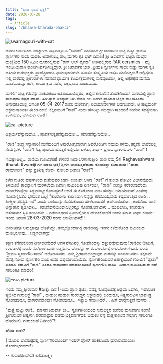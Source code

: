 ```yaml
---
title: "ಭಾವ ಭರದ ಭಕ್ತಿ!"
date: 2020-03-28
tags:
  - Article
slug: "/bhaava-bharada-bhakti"
---
```


![swarnagouri-with-cat](./swarnagouri-with-cat.jpg)

ಅವರು ಕರ್ನಾಟಕದ ಬಂಟ್ವಾಳದ ವಿಟ್ಲಪಡ್ನೂರಿನ "ದಿವಾಣ" ಮನೆತನದ  ಶ್ರೀ ಜನಾರ್ದನ ಭಟ್ಟ ಮತ್ತು ಶ್ರೀಮತಿ ಸ್ಚರ್ಣಗೌರಿ ಸಾಯ ದಂಪತಿ. ಅವರಿಗೊಬ್ಬ ಪುಟ್ಟ ಮಗಳು ಕೃತಿ ಭಟ್ ದಿವಾಣ! ಶ್ರೀ ಜನಾರ್ದನ ಭಟ್ಟರು
ದುಬೈನ, ದುಬೈನಿಂದ 150 ಕಿ.ಮೀ ದೂರದಲ್ಲಿರುವ  "ರಾಸ್ ಅಲ್ ಖೈಮಾ" ಊರಿನಲ್ಲಿರುವ RAK ceramics - ನಲ್ಲಿ ಇಂಜನಿಯರಾಗಿ ಕಾರ್ಯನಿರ್ವಹಿಸುತ್ತಿದ್ದಾರೆ. ಶ್ರೀ ಜನಾರ್ದನ ಭಟ್,  ಶ್ರೀಮತಿ ಸ್ವರ್ಣಗೌರಿ ಸಾಯ ಮತ್ತು ಮಗಳು ಕೃತಿ ಅಸೀಮ ಗುರುಭಕ್ತರು. ಪ್ರಾಣಿಪ್ರಿಯರು.  ಧರ್ಮಭೀರುಗಳು. ಸನಾತನ ಸಂಸ್ಕೃತಿಯ ಅಪ್ಪಟ ಮನೆಮಕ್ಕಳು!! ಅಲ್ಲಿದ್ದರೂ ಇಲ್ಲಿ ಮಠದಲ್ಲಿ ಶ್ರೀಗುರುಗಳು  ನಡೆಸುವ ಧಾರ್ಮಿಕ ಕಾರ್ಯಕ್ರಮಗಳಲ್ಲಿ ಮನವೊಂದಾಗಿ, ಅಲ್ಲಿ ಅಕ್ಕಪಕ್ಕದ ಮನೆಯ ಮಾತೆಯರನ್ನೂ ಕರೆಸಿ, ಕಾರ್ಯಕ್ರಮ ನಡೆಸಿ, ಭಕ್ತಿಪ್ರಸಾದ ಹಂಚುವವರು!

 ಮಗಳಿಗೆ ಪುಟ್ಟ ಕರುವನ್ನು ಸಾಕಬೇಕೆಂಬ ಅತಿಹಂಬಲವಿದ್ದರೂ, ಅಲ್ಲಿನ ಕಾನೂನಿನ ತೊಡಕಿನಿಂದಾಗಿ ಮನೆಯಲ್ಲಿ ಪ್ರಾಣಿ ಸಾಕುವುದು ಕಷ್ಟದ ಮಾತು. ಹೀಗಿದ್ದಾಗ ಅಕಸ್ಮಾತ್ ಆಗಿ ಕೇವಲ ೧೫ ದಿನಗಳ ಪ್ರಾಯದ ಬೆಕ್ಕಿನ ಮರಿಯೊಂದು ಅನಾಥಗತಿಯಲ್ಲಿ ದಿನಾಂಕ 05-04-2017 ರಂದು ದೊರೆತಾಗ, ನಿಯಮಾವಳಿಗಳಿಗೆ ಎದೆಗುಂದದೇ, ಆ ಪುಟ್ಟಮರಿಗೆ ಆಶ್ರಯವಾಯಿತು ಈ ಕುಟುಂಬ! ಬೆಕ್ಕಿನಮರಿಗೆ "ರಾಣಿ" ಎಂದು ಹೆಸರಿಟ್ಟು  ಮುದ್ದಾಗಿ ಸಾಕಿದರು! ಮನೆಯ ಸದಸ್ಯೆಯಾಗಿ ಉಳಿಯಿತು, ಬೆಳೆಯಿತು ರಾಣಿ!!

![cat-picture](./cat.jpeg)

ಆಶ್ಚರ್ಯವೆನ್ನುವುದೋ... ಪೂರ್ವಸುಕೃತವೆನ್ನುವುದೋ... ಪವಾಡವೆನ್ನುವುದೋ..

"ರಾಣಿ" ಶುದ್ಧ ಸಸ್ಯಾಹಾರಿ!
ಮನೆಮಂದಿಗೆ ಅನಾರೋಗ್ಯವಾದಾಗ ಅವರೊಂದಿಗೇ ಸಮಯ ಕಳೆದು, ತನ್ನ‌ದೇ  ಭಾಷೆಯಲ್ಲಿ  ಸೇವೆಗೈವಳು "ರಾಣಿ"! ನಿತ್ಯ ಪೂಜೆಯ ಹೊತ್ತಿಗೆ ಅಲ್ಲಿಯೇ ಕುಳಿತು, ತೀರ್ಥ- ಪ್ರಸಾದ ಸ್ವೀಕರಿಸುವಳು "ರಾಣಿ" ! 

ಇವಿಷ್ಟೇ ಅಲ್ಲ... ರಾಣಿಯ ಗುಣವಿಶೇಷ! ಕೇಳಿದರೆ ನೀವು ಬೆರಗಾಗುತ್ತೀರಿ! ರಾಣಿ ನಮ್ಮ  Sri Raghaveshwara Bharati Swamiji   ಗಳ‌ ಪರಮ ಭಕ್ತೆ! ಶ್ರೀಗಳ ಭಾವಚಿತ್ರದೆದುರು ನೋಡುತ್ತಾ ಕೂರುವುದು! "ಧಾರಾ- ರಾಮಾಯಣ" ವನ್ನು ಪ್ರತಿನಿತ್ಯ ಕೇಳಿದ- ನೋಡಿದ ಧೀಮತಿ "ರಾಣಿ"! 

ಕಳೆದ ಮೂರು ವರ್ಷಗಳಿಂದ   ಮನೆಯವರ ಭಾವ- ಬಿಂಬವೇ ಆಗಿದ್ದ "ರಾಣಿ" ಗೆ  ತುಂಬಾ ನೋವಿನ ವಿಚಾರವೊಂದು ತಿಳಿಯಿತು! ತಾಯ್ನಾಡಿಗೆ ಮರಳಲೆಂದು ದಿವಾಣ ಕುಟುಂಬವು ನಿರ್ಣಯಿಸಿ, "ರಾಣಿ" ಯನ್ನೂ ಕರೆತರುವುದೆಂದು ದಾಖಲೆಗಳನ್ನೆಲ್ಲಾ ಸಿದ್ಧವಾಗಿಟ್ಟುಕೊಂಡಿದ್ದರು! ಆದರೆ ಈ ಕೊರೋನಾ ಎಂಬ ಹೆಮ್ಮಾರಿ ಯಾರ್ಯಾರಿಗೆ ಎಂತೆಂಥ ನೋವುಣ್ಣಿಸಿತೊ ಭಗವಂತ ಬಲ್ಲ! "ಕೊರೋನಾ ಕಾರಣವಾಗಿ ನಿನ್ನನ್ನು ಕರೆದೊಯ್ಯವುದು ಕಷ್ಟವಾಗುತ್ತಿದೆ ರಾಣೀ... ಹೀಗ್ಹೀಗೆ ಪರಿಸ್ಥಿತಿ ಇದೆ" ಎಂದು ರಾಣಿಯನ್ನು ಕೂರಿಸಿಕೊಂಡು ಹೇಳಲಾಯಿತು! ಅದೇನಾಯಿತೋ... ಅಂದಿನಿಂದ ರಾಣಿ ಅನ್ನಾಹಾರ ತ್ಯಜಿಸಿದಳು... ಕಡುವೇದನೆಯಿಂದ ಎಲ್ಲರನ್ನೂ ನೋಡತೊಡಗಿದಳು... ಮುಖಬಾಡಿ, ತನುನಡುಗಿ ಅಸಹಾಯಕ ಸ್ಥಿತಿ ತಲುಪಿದಳು... ನಡೆಯಲಾರದ ಸ್ಥಿತಿಯಲ್ಲಿಯೂ ದೇವರಕೋಣೆಗೆ ಬಂದು ತುಳಸೀ ತೀರ್ಥ ಕುಡಿದು-ಇಂದು ದಿನಾಂಕ 28-03-2020 ರಂದು ಅಸುನೀಗಿದಳು!!! 

ಅನುದಿನವೂ ಅನುಕ್ಷಣವೂ ಜೊತೆಗಿದ್ದು, ತಮ್ಮಲ್ಲೊಂದಾಗಿದ್ದ ರಾಣಿಯನ್ನು ಇಂದು ಕಳೆದುಕೊಂಡ ಕುಟುಂಬದ ದುಃಖ,ನೋವು... ಬಣ್ಣಿಸಲಾಗದ್ದು!

ತಕ್ಷಣ ತೆಗೆದುಕೊಂಡ ನಿರ್ಣಯವೆಂದರೆ ಅವಳ ನೆನಪಿನಲ್ಲಿ ಗೋವೊಂದನ್ನು ದತ್ತುಪಡೆಯುವುದು! ರಾಣಿಯ ಔಷಧಿಗೆ, ಉಪಚಾರಕ್ಕೆ ಎಂದು ಮನೆಪಾಠ ಮಾಡಿ ಸಂಗ್ರಹಿಸಿದ ಹಣವನ್ನು ಈ ಶುಭಕಾರ್ಯಕ್ಕೆ ಉಪಯೋಗಿಸುವುದು ಎಂದು  'ಶ್ರೀಮತಿ ಸ್ವರ್ಣಗೌರಿ ಸಾಯ' ಆಲೋಚಿಸಿದರು. ನಮ್ಮ ಶ್ರೀರಾಮಚಂದ್ರಾಪುರ ಮಠವನ್ನು ಸಂಪರ್ಕಿಸಿದರು. ತಕ್ಷಣವೇ ಸವತ್ಸ ಗೋವು ಸ್ವರ್ಣಗೌರಿ ಸಾಯ ಅವರ ದತ್ತುಮಗುವಾಯಿತು. ಸ್ವರ್ಣಗೌರಿಯವರ ಅಪೇಕ್ಷೆಯಂತೆ ಗೋವಿಗೆ "ಶ್ವೇತಾ" ಎಂದೂ, ಕರುವಿಗೆ "ರಾಣಿ" ಎಂದೂ ನಾಮಕರಣ ಮಾಡಲಾಯಿತು! ಸ್ವರ್ಣಗೌರಿ ಸಾಯ- ದಿವಾಣ ಕುಟುಂಬದ ಈ ನಡೆ ಸಕಲರಿಗೂ ಮಾದರಿ!!

![cow-picture](./cow.jpeg)

ಇಂದು ನಮ್ಮ ಶ್ರೀರಾಮನ #ದೀಕ್ಷಾ_ದಿನ ! ಇಂದು ಪ್ರಾಣ ತ್ಯಜಿಸಿ, ಸವತ್ಸ ಗೋವೊಂದಕ್ಕೆ ಆಶ್ರಯ ಒದಗಿಸಿ, ಇಹಲೋಕ ತ್ಯಜಿಸಿದ ಗುರುಭಕ್ತೆ "ರಾಣಿ" , ಹುಡುಕೀ ಹುಡುಕೀ ಗುರುಭಕ್ತರ ಆಶ್ರಯದಲ್ಲಿ ಬಂದುದೂ, ನಿತ್ಯಗುರುವಿನ ಭಾವಚಿತ್ರ ನೋಡುವುದೂ, ಧಾರಾರಾಮಾಯಣ ನೋಡುವುದೂ... ಇತ್ಯಾದಿ ಗಮನಿಸಿದರೆ ... ಹೀಗೆ ಹಾರೈಸುತ್ತದೆ ಮನಸು...

"ಮತ್ತೆ ಹುಟ್ಟು ರಾಣಿ... ಮಾನವ ಶಿಶುವಾಗಿ ಬಾ...  ಸ್ವರ್ಣಗೌರಿಯಂಥ ಗುರುಭಕ್ತರ ಮನೆಯ ಮಗುವಾಗು ಕಂದಾ!  ಶ್ರೀಗುರುವಿನ ಶಿಷ್ಯಳಾಗಿ ಪರಮಾಶ್ರಯ ಪಡೆದು ಭಕ್ತಿಮಾರ್ಗದಲಿ ಬದುಕು! ನಿನ್ನ ಮತ್ತೆ ಕಾಣುವ ಸೌಭಾಗ್ಯ ಸಕಲರಿಗೂ ದೊರೆಯಲಿ. ಗುರುಕರುಣೆ ನಿನಗಿರಲಿ"!!

ಹೌದು ತಾನೇ?

( ಮೊದಲ ಭಾವಚಿತ್ರದಲ್ಲಿ ಸ್ವರ್ಣಗೌರಿಯೊಂದಿಗೆ ಇಯರ್ ಫೋನ್ ಹಾಕಿಕೊಂಡು ಧಾರಾರಾಮಾಯಣ ನೋಡುತ್ತಿರುವುದು!)

<p>-- ಗುರುಚರಣಸೇವಕಿ ಲಲಿತಾಲಕ್ಷ್ಮೀ</p>
